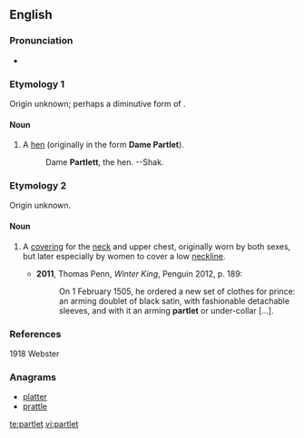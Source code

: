 ==English==
===Pronunciation===
*{{a|UK}} {{IPA|/ˈpɑːtlət/}}

===Etymology 1===
Origin unknown; perhaps a diminutive form of {{term|pert}}.

====Noun====
{{en-noun}}

# {{context|now|_|rare|archaic|lang=en}} A [[hen]] (originally in the form '''Dame Partlet'''). {{defdate|from 14th c.}}
#: Dame '''Partlett''', the hen. --Shak.

===Etymology 2===
Origin unknown.

====Noun====
{{en-noun|s}}

# {{context|now|_|historical|lang=en}} A [[covering]] for the [[neck]] and upper chest, originally worn by both sexes, but later especially by women to cover a low [[neckline]]. {{defdate|from 16th c.}}
#*'''2011''', Thomas Penn, ''Winter King'', Penguin 2012, p. 189:
#*:On 1 February 1505, he ordered a new set of clothes for prince: an arming doublet of black satin, with fashionable detachable sleeves, and with it an arming '''partlet''' or under-collar […].

===References===
1918 Webster

===Anagrams===
* [[platter#English|platter]]
* [[prattle#English|prattle]]

[[te:partlet]]
[[vi:partlet]]